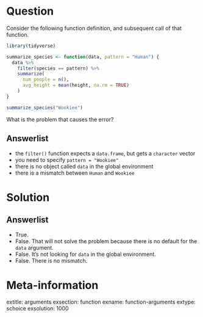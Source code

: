 Question
========

Consider the following function definition, and subsequent call of that function. 

```r
library(tidyverse)

summarize_species <- function(data, pattern = "Human") {
  data %>%
    filter(species == pattern) %>%
    summarize(
      num_people = n(),
      avg_height = mean(height, na.rm = TRUE)
    )
}

summarize_species("Wookiee")
```

What is the problem that causes the error?

Answerlist
----------
* the `filter()` function expects a `data.frame`, but gets a `character` vector
* you need to specify `pattern = "Wookiee"`
* there is no object called `data` in the global environment
* there is a mismatch between `Human` and `Wookiee`

Solution
========

Answerlist
----------
* True.
* False. That will not solve the problem because there is no default for the `data` argument. 
* False. It's not looking for `data` in the global environment. 
* False. There is no mismatch. 

Meta-information
================
extitle: arguments
exsection: function
exname: function-arguments
extype: schoice
exsolution: 1000
